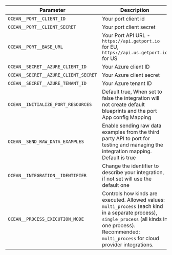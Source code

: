 | Parameter                             | Description                                                                                                        | Required |
| ------------------------------------- | ------------------------------------------------------------------------------------------------------------------ | -------- |
| `OCEAN__PORT__CLIENT_ID`              | Your port client id                                                                                                | ✅       |
| `OCEAN__PORT__CLIENT_SECRET`          | Your port client secret                                                                                            | ✅       |
| `OCEAN__PORT__BASE_URL`               | Your Port API URL - `https://api.getport.io` for EU, `https://api.us.getport.io` for US                            | ✅       |
| `OCEAN__SECRET__AZURE_CLIENT_ID`      | Your Azure client ID                                                                                               | ✅       |
| `OCEAN__SECRET__AZURE_CLIENT_SECRET`  | Your Azure client secret                                                                                           | ✅       |
| `OCEAN__SECRET__AZURE_TENANT_ID`      | Your Azure tenant ID                                                                                               | ✅       |
| `OCEAN__INITIALIZE_PORT_RESOURCES`    | Default true, When set to false the integration will not create default blueprints and the port App config Mapping | ❌       |
| `OCEAN__SEND_RAW_DATA_EXAMPLES`        | Enable sending raw data examples from the third party API to port for testing and managing the integration mapping. Default is true                        | ❌       |
| `OCEAN__INTEGRATION__IDENTIFIER`      | Change the identifier to describe your integration, if not set will use the default one                            | ❌       |
| `OCEAN__PROCESS_EXECUTION_MODE`      | Controls how kinds are executed. Allowed values: `multi_process` (each kind in a separate process), `single_process` (all kinds in one process). Recommended: `multi_process` for cloud provider integrations. | ❌       |
